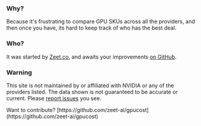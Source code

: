 ### **Why?**

Because it's frustrating to compare GPU SKUs across all the providers, and then once you have, its hard to keep track of who has the best deal.

### **Who?**

It was started by [Zeet.co](www.zeet.co?utm_content=gpucost&utm_campaign=GPUCost&utm_source=GPUCost&utm_medium=post), and awaits your improvements [on GitHub](https://github.com/zeet-ai/gpucost).

### **Warning**

This site is not maintained by or affiliated with NVIDIA or any of the providers listed. The data shown is not guaranteed to be accurate or current. Please [report issues](https://github.com/zeet-ai/gpucost/issues) you see.


<Alert status='info' mt="4" borderRadius="md">
  <AlertIcon />
  <Text>Want to contribute? [https://github.com/zeet-ai/gpucost](https://github.com/zeet-ai/gpucost)</Text>
</Alert>
